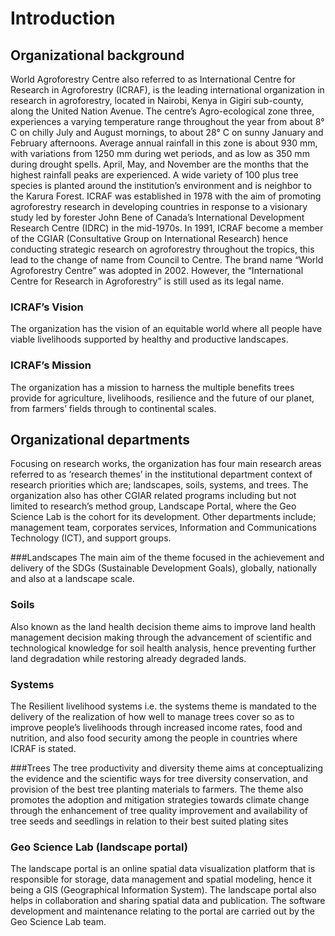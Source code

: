 # Introduction {#intro}

## Organizational background

World Agroforestry Centre also referred to as International Centre for Research in Agroforestry (ICRAF), is the leading international organization in research in agroforestry, located in Nairobi, Kenya in Gigiri sub-county, along the United Nation Avenue. The centre’s Agro-ecological zone three, experiences a varying temperature range throughout the year from about 8° C on chilly July and August mornings, to about 28° C on sunny January and February afternoons. Average annual rainfall in this zone is about 930 mm, with variations from 1250 mm during wet periods, and as low as 350 mm during drought spells. April, May, and November are the months that the highest rainfall peaks are experienced. A wide variety of 100 plus tree species is planted around the institution’s environment and is neighbor to the Karura Forest. 
ICRAF was established in 1978 with the aim of promoting agroforestry research in developing countries in response to a visionary study led by forester John Bene of Canada’s International Development Research Centre (IDRC) in the mid-1970s. 
In 1991, ICRAF become a member of the CGIAR (Consultative Group on International Research) hence conducting strategic research on agroforestry throughout the tropics, this lead to the change of name from Council to Centre. 
The brand name "World Agroforestry Centre" was adopted in 2002. However, the "International Centre for Research in Agroforestry" is still used as its legal name. 

### ICRAF’s Vision 

The organization has the vision of an equitable world where all people have viable livelihoods supported by healthy and productive landscapes.

### ICRAF’s Mission

The organization has a mission to harness the multiple benefits trees provide for agriculture, livelihoods, resilience and the future of our planet, from farmers’ fields through to continental scales.

## Organizational departments 
Focusing on research works, the organization has four main research areas referred to as ‘research themes’ in the institutional department context of research priorities which are; landscapes, soils, systems, and trees. The organization also has other CGIAR related programs including but not limited to research’s method group, Landscape Portal, where the Geo Science Lab is the cohort for its development.  Other departments include; management team, corporates services, Information and Communications Technology (ICT), and support groups. 

###Landscapes
The main aim of the theme focused in the achievement and delivery of the SDGs (Sustainable Development Goals), globally, nationally and also at a landscape scale.   


### Soils
Also known as the land health decision theme aims to improve land health management decision making through the advancement of scientific and technological knowledge for soil health analysis, hence preventing further land degradation while restoring already degraded lands.

### Systems
The Resilient livelihood systems i.e. the systems theme is mandated to the delivery of the realization of how well to manage trees cover so as to improve people’s livelihoods through increased income rates, food and nutrition, and also food security among the people in countries where ICRAF is stated.


###Trees
The tree productivity and diversity theme aims at conceptualizing the evidence and the scientific ways for tree diversity conservation, and provision of the best tree planting materials to farmers. The theme also promotes the adoption and mitigation strategies towards climate change through the enhancement of tree quality improvement and availability of tree seeds and seedlings in relation to their best suited plating sites 


### Geo Science Lab (landscape portal)
The landscape portal is an online spatial data visualization platform that is responsible for storage, data management and spatial modeling, hence it being a GIS (Geographical Information System).
The landscape portal also helps in collaboration and sharing spatial data and publication.
The software development and maintenance relating to the portal are carried out by the Geo Science Lab team. 
